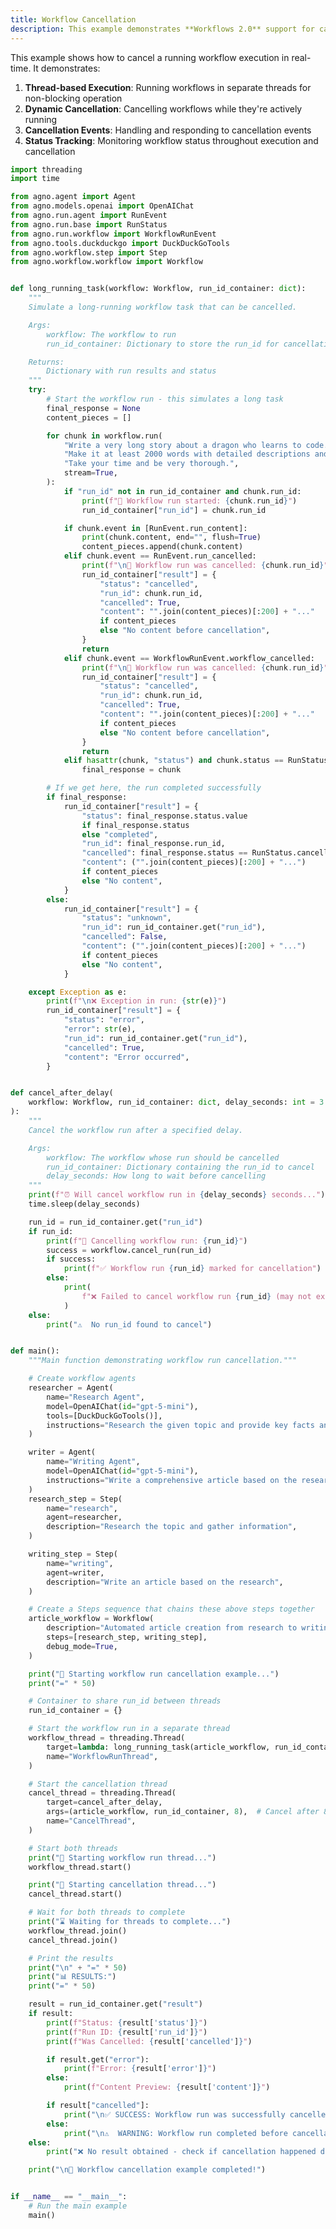 ```yaml
---
title: Workflow Cancellation
description: This example demonstrates **Workflows 2.0** support for cancelling running workflow executions, including thread-based cancellation and handling cancelled responses.
---
```


This example shows how to cancel a running workflow execution in real-time. It demonstrates:

1. **Thread-based Execution**: Running workflows in separate threads for non-blocking operation
2. **Dynamic Cancellation**: Cancelling workflows while they're actively running
3. **Cancellation Events**: Handling and responding to cancellation events
4. **Status Tracking**: Monitoring workflow status throughout execution and cancellation

```python workflow_cancellation.py
import threading
import time

from agno.agent import Agent
from agno.models.openai import OpenAIChat
from agno.run.agent import RunEvent
from agno.run.base import RunStatus
from agno.run.workflow import WorkflowRunEvent
from agno.tools.duckduckgo import DuckDuckGoTools
from agno.workflow.step import Step
from agno.workflow.workflow import Workflow


def long_running_task(workflow: Workflow, run_id_container: dict):
    """
    Simulate a long-running workflow task that can be cancelled.

    Args:
        workflow: The workflow to run
        run_id_container: Dictionary to store the run_id for cancellation

    Returns:
        Dictionary with run results and status
    """
    try:
        # Start the workflow run - this simulates a long task
        final_response = None
        content_pieces = []

        for chunk in workflow.run(
            "Write a very long story about a dragon who learns to code. "
            "Make it at least 2000 words with detailed descriptions and dialogue. "
            "Take your time and be very thorough.",
            stream=True,
        ):
            if "run_id" not in run_id_container and chunk.run_id:
                print(f"🚀 Workflow run started: {chunk.run_id}")
                run_id_container["run_id"] = chunk.run_id

            if chunk.event in [RunEvent.run_content]:
                print(chunk.content, end="", flush=True)
                content_pieces.append(chunk.content)
            elif chunk.event == RunEvent.run_cancelled:
                print(f"\n🚫 Workflow run was cancelled: {chunk.run_id}")
                run_id_container["result"] = {
                    "status": "cancelled",
                    "run_id": chunk.run_id,
                    "cancelled": True,
                    "content": "".join(content_pieces)[:200] + "..."
                    if content_pieces
                    else "No content before cancellation",
                }
                return
            elif chunk.event == WorkflowRunEvent.workflow_cancelled:
                print(f"\n🚫 Workflow run was cancelled: {chunk.run_id}")
                run_id_container["result"] = {
                    "status": "cancelled",
                    "run_id": chunk.run_id,
                    "cancelled": True,
                    "content": "".join(content_pieces)[:200] + "..."
                    if content_pieces
                    else "No content before cancellation",
                }
                return
            elif hasattr(chunk, "status") and chunk.status == RunStatus.completed:
                final_response = chunk

        # If we get here, the run completed successfully
        if final_response:
            run_id_container["result"] = {
                "status": final_response.status.value
                if final_response.status
                else "completed",
                "run_id": final_response.run_id,
                "cancelled": final_response.status == RunStatus.cancelled,
                "content": ("".join(content_pieces)[:200] + "...")
                if content_pieces
                else "No content",
            }
        else:
            run_id_container["result"] = {
                "status": "unknown",
                "run_id": run_id_container.get("run_id"),
                "cancelled": False,
                "content": ("".join(content_pieces)[:200] + "...")
                if content_pieces
                else "No content",
            }

    except Exception as e:
        print(f"\n❌ Exception in run: {str(e)}")
        run_id_container["result"] = {
            "status": "error",
            "error": str(e),
            "run_id": run_id_container.get("run_id"),
            "cancelled": True,
            "content": "Error occurred",
        }


def cancel_after_delay(
    workflow: Workflow, run_id_container: dict, delay_seconds: int = 3
):
    """
    Cancel the workflow run after a specified delay.

    Args:
        workflow: The workflow whose run should be cancelled
        run_id_container: Dictionary containing the run_id to cancel
        delay_seconds: How long to wait before cancelling
    """
    print(f"⏰ Will cancel workflow run in {delay_seconds} seconds...")
    time.sleep(delay_seconds)

    run_id = run_id_container.get("run_id")
    if run_id:
        print(f"🚫 Cancelling workflow run: {run_id}")
        success = workflow.cancel_run(run_id)
        if success:
            print(f"✅ Workflow run {run_id} marked for cancellation")
        else:
            print(
                f"❌ Failed to cancel workflow run {run_id} (may not exist or already completed)"
            )
    else:
        print("⚠️  No run_id found to cancel")


def main():
    """Main function demonstrating workflow run cancellation."""

    # Create workflow agents
    researcher = Agent(
        name="Research Agent",
        model=OpenAIChat(id="gpt-5-mini"),
        tools=[DuckDuckGoTools()],
        instructions="Research the given topic and provide key facts and insights.",
    )

    writer = Agent(
        name="Writing Agent",
        model=OpenAIChat(id="gpt-5-mini"),
        instructions="Write a comprehensive article based on the research provided. Make it engaging and well-structured.",
    )
    research_step = Step(
        name="research",
        agent=researcher,
        description="Research the topic and gather information",
    )

    writing_step = Step(
        name="writing",
        agent=writer,
        description="Write an article based on the research",
    )

    # Create a Steps sequence that chains these above steps together
    article_workflow = Workflow(
        description="Automated article creation from research to writing",
        steps=[research_step, writing_step],
        debug_mode=True,
    )

    print("🚀 Starting workflow run cancellation example...")
    print("=" * 50)

    # Container to share run_id between threads
    run_id_container = {}

    # Start the workflow run in a separate thread
    workflow_thread = threading.Thread(
        target=lambda: long_running_task(article_workflow, run_id_container),
        name="WorkflowRunThread",
    )

    # Start the cancellation thread
    cancel_thread = threading.Thread(
        target=cancel_after_delay,
        args=(article_workflow, run_id_container, 8),  # Cancel after 8 seconds
        name="CancelThread",
    )

    # Start both threads
    print("🏃 Starting workflow run thread...")
    workflow_thread.start()

    print("🏃 Starting cancellation thread...")
    cancel_thread.start()

    # Wait for both threads to complete
    print("⌛ Waiting for threads to complete...")
    workflow_thread.join()
    cancel_thread.join()

    # Print the results
    print("\n" + "=" * 50)
    print("📊 RESULTS:")
    print("=" * 50)

    result = run_id_container.get("result")
    if result:
        print(f"Status: {result['status']}")
        print(f"Run ID: {result['run_id']}")
        print(f"Was Cancelled: {result['cancelled']}")

        if result.get("error"):
            print(f"Error: {result['error']}")
        else:
            print(f"Content Preview: {result['content']}")

        if result["cancelled"]:
            print("\n✅ SUCCESS: Workflow run was successfully cancelled!")
        else:
            print("\n⚠️  WARNING: Workflow run completed before cancellation")
    else:
        print("❌ No result obtained - check if cancellation happened during streaming")

    print("\n🏁 Workflow cancellation example completed!")


if __name__ == "__main__":
    # Run the main example
    main()
```